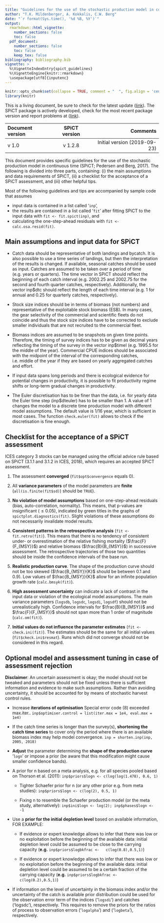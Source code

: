 ```yaml
---
title: "Guidelines for the use of the stochastic production model in continuous time (SPiCT)"
author: "T.K. Mildenberger, A. Kokkalis, C.W. Berg"
date: "`r format(Sys.time(), '%d %B, %Y')`"
output: 
  rmarkdown::html_vignette: 
    number_sections: false
    toc: false
  pdf_document:
    number_sections: false
    toc: false  
    keep_tex: false
bibliography: bibliography.bib
vignette: >
  %\VignetteIndexEntry{spict_guidelines}
  %\VignetteEngine{knitr::rmarkdown} 
  \usepackage[utf8]{inputenc}
---
```


```r
knitr::opts_chunk$set(collapse = TRUE, comment = "  ", fig.align = 'center', cache=FALSE)
library(knitr)
```
This is a living document, be sure to check for the latest update
([link](https://github.com/mawp/spict/issues/new)). The SPiCT package
is actively developed, check for the most recent package version and
report problems at ([link](https://github.com/mawp/spict/issues/new)).

| Document version | SPiCT version | Comments                     |
| :--------------- | :-----------: | ---------------------------: |
|  v 1.0           | v 1.2.8       | Initial version (2019-09-23) |

This document provides specific guidelines for the use of the
stochastic production model in continuous time (SPiCT; Pedersen and
Berg, 2017). The following is divided into three parts, containing:
(i) the main assumptions and data requirements of SPiCT, (ii) a
checklist for the acceptance of a SPiCT assessment, and (iii) other
helpful tips.

Most of the following guidelines and tips are accompanied by sample
code that assumes 

- input data is contained in a list called '`inp`', 
- the results are contained in a list called '`fit`' after fitting
SPiCT to the input data with `fit <- fit.spict(inp)`, and
- calculating the one-step-ahead residuals with `fit <-
calc.osa.resid(fit)`.


## Main assumptions and input data for SPiCT

- Catch data should be representative of both landings and bycatch. It
is also possible to use a time series of landings, but then the
interpretation of the results is changed. If available, seasonal
catches should be used as input. Catches are assumed to be taken over
a period of time (e.g. years or quarters). The time vector in SPiCT
should reflect the beginning of each catch interval (e.g. 2002.25 and
2002.75 for the second and fourth quarter catches,
respectively). Additionally, the vector inp$dtc should reflect the
length of each time interval (e.g. 1 for annual and 0.25 for quarterly
catches, respectively).

- Stock size indices should be in terms of biomass (not numbers) and
representative of the exploitable stock biomass (ESB). In many cases,
the gear selectivity of the commercial and scientific fleets do not
coincide and thus the stock size indices have to be corrected to
exclude smaller individuals that are not recruited to the commercial
fleet.

- Biomass indices are assumed to be snapshots on given time
points. Therefore, the timing of survey indices has to be given as
decimal years reflecting the timing of the survey in the vector
inp$timeI (e.g. 1995.5 for the middle of the year). Commercial CPUE
indices should be associated with the midpoint of the interval of the
corresponding catches, i.e. middle of the year if they are based on
yearly aggregated catches and effort.

- If input data spans long periods and there is ecological evidence
for potential changes in productivity, it is possible to fit
productivity regime shifts or long-term gradual changes in
productivity.

- The Euler discretisation has to be finer than the data, i.e. for
yearly data the Euler time step (inp$dteuler) has to be smaller
than 1. A value of 1 changes the model to a discrete time production
model with different model assumptions. The default value is 1/16
year, which is sufficient in most cases. The function
`check.euler(fit)` allows to check if the discretisation is fine
enough.


## Checklist for the acceptance of a SPiCT assessment

ICES category 3 stocks can be managed using the official advice rule
based on SPiCT (3.1.1 and 3.1.2 in ICES, 2018), which requires an
accepted SPiCT assessment.

1. The assessment **converged** (`fit$opt$convergence` equals 0).

2. All **variance parameters** of the model parameters are **finite**
(`all(is.finite(fit$sd)`) should be `TRUE`).

3. **No violation of model assumptions** based on one-step-ahead
residuals (bias, auto-correlation, normality). This means, that
p-values are insignificant ($\leq 0.05$), indicated by green titles in
the graphs of `spictplot.diagnostics(fit)`. Slight violations of these
assumptions do not necessarily invalidate model results.

4. **Consistent patterns in the retrospective analysis** (`fit <-
fit.retro(fit)`). This means that there is no tendency of consistent
under- or overestimation of the relative fishing mortality
($\frac{F}{F_{MSY}}$) and relative biomass ($\frac{B}{B_{MSY}}$) in
successive assessment. The retrospective trajectories of those two
quantities should be inside the confidence intervals of the base run.

5. **Realistic production curve**. The shape of the production curve
should not be too skewed ($\frac{B_{MSY}}{K}$ should be between 0.1
and 0.9). Low values of $\frac{B_{MSY}}{K}$ allow for an infinite
population growth rate (`calc.bmsyk(fit)`).

6. **High assessment uncertainty** can indicate a lack of contrast in
the input data or violation of the ecological model assumptions. The
main variance parameters (`logsdb`, `logsdc`, `logsdi`, `logsdf`)
should not be unrealistically high. Confidence intervals for
$\frac{B}{B_{MSY}}$ and $\frac{F}{F_{MSY}}$ should not span more than
1 order of magnitude (`calc.om(fit)`).

7. **Initial values do not influence the parameter estimates** (`fit
<- check.ini(fit)`). The estimates should be the same for all initial
values (`fit$ckeck.ini$resmat`). Runs which did not converge should
not be considered in this regard.

## Optional model and assessment tuning in case of assessment rejection

**Disclaimer**: An uncertain assessment is okay; the model should not
be tweaked and parameters should not be fixed unless there is
sufficient information and evidence to make such assumptions. Rather
than avoiding uncertainty, it should be accounted for by means of
stochastic harvest control rules.

* Increase **iterations of optimisation** Special error code (8)
exceeded max.iter.. `inp$optimiser.control = list(iter.max = 1e4,
eval.max = 1e4)`

* If the catch time series is longer than the survey(s), **shortening
the catch time series** to cover only the period where there is an
available biomass index may help model convergence. `inp =
shorten.inp(inp, 2005, 2018)`

* **Adjust** the parameter determining the **shape of the production
curve** '`logn`' or impose a prior (be aware that this modification
might cause smaller confidence bands).

* A prior for n based on a meta analysis, e.g. for all species
pooled based on Thorson et al. (2011): `inp$priors$logn <-
c(log(log(1.478), 0.6, 1)` 

    - Tighter Schaefer prior for n (or any other prior e.g. from meta
    studies): `inp$priors$logn <- c(log(2), 0.5, 1)`

    - Fixing n to resemble the Schaefer production model (or the meta
    study, alternatively): `inp$ini$logn <- log(2); inp$phases$logn <-
    -1`

* Use a **prior for the initial depletion level** based on available
information, FOR EXAMPLE: 

    - If evidence or expert knowledge allows to infer that there was low
    or no exploitation before the beginning of the available data:
    initial depletion level could be assumed to be close to the
    carrying capacity (**e.g.** `inp$priors$logbkfrac <-
    c(log(0.8),0.5,1)`)
    
    - If evidence or expert knowledge allows to infer that there was low
    or no exploitation before the beginning of the available data:
    initial depletion level could be assumed to be a certain fraction
    of the carrying capacity (**e.g.** `inp$priors$logbkfrac <-
    c(log(0.2),0.5,1)`)

* If information on the level of uncertainty in the biomass index
and/or the uncertainty of the catch is available prior distribution
could be used for the observation error term of the indices ('`logsdi`')
and catches (‘logsdc’), respectively. This requires to remove the
priors for the ratios of process to observation errors ('`logalpha`')
and ('`logbeta`'), respectively.
